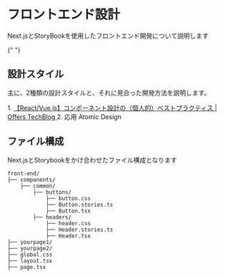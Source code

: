 
<Meta title="フロントエンド設計" />

<div className="sb-contaner">
  <h1>フロントエンド設計</h1>
  <p>Next.jsとStoryBookを使用したフロントエンド開発について説明します</p>

{" "}

<h2>設計スタイル</h2>
<p>主に、2種類の設計スタイルと、それに見合った開発方法を説明します。</p>
1. <a href="https://zenn.dev/overflow_offers/articles/20220523-component-design-best-practice">【React/Vue.js】コンポーネント設計の（個人的）ベストプラクティス | Offers TechBlog </a>
2. 応用 Atomic Design

<h2>ファイル構成</h2>
Next.jsとStorybookをかけ合わせたファイル構成となります

```
front-end/
├── components/
    ├── common/
        ├── buttons/
            ├── button.css
            ├── Button.stories.ts
            ├── Button.tsx
        ├── headers/
            ├── header.css
            ├── Header.stories.ts
            ├── Header.tsx
├── yourpage1/
├── yourpage2/
├── global.css
├── layout.tsx
├── page.tsx
```

</div>
